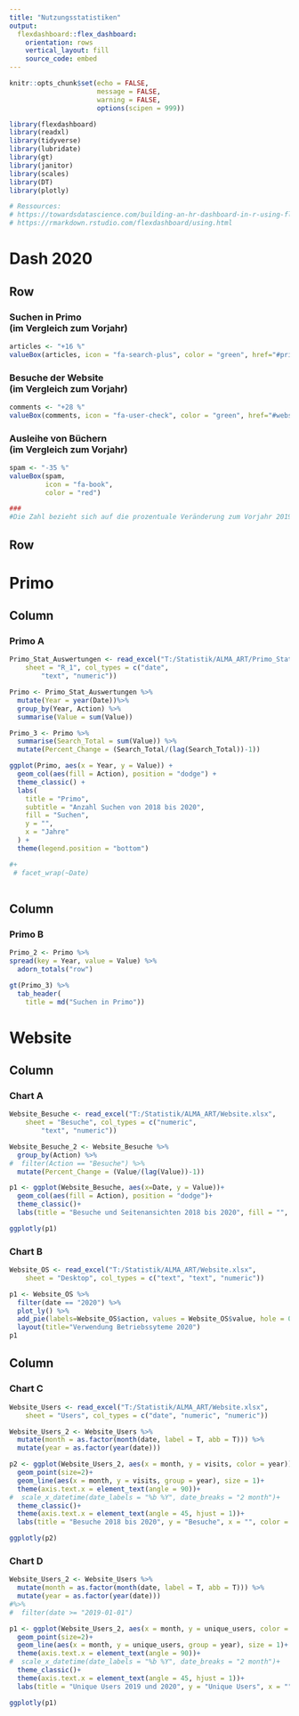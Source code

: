 ---
title: "Nutzungsstatistiken"
output: 
  flexdashboard::flex_dashboard:
    orientation: rows
    vertical_layout: fill
    source_code: embed
---


```{r setup, include=FALSE}
knitr::opts_chunk$set(echo = FALSE,
                      message = FALSE,
                      warning = FALSE,
                      options(scipen = 999))

library(flexdashboard)
library(readxl)
library(tidyverse)
library(lubridate)
library(gt)
library(janitor)
library(scales)
library(DT)
library(plotly)

# Ressources:
# https://towardsdatascience.com/building-an-hr-dashboard-in-r-using-flexdashboard-76d14ed3f32
# https://rmarkdown.rstudio.com/flexdashboard/using.html

```

Dash 2020 {data-icon="fa-globe"}
===================================== 

Row {data-width=150, data-height=200}
-----------------------------------------------------------------------

### Suchen in Primo </br>(im Vergleich zum Vorjahr)

```{r}
articles <- "+16 %"
valueBox(articles, icon = "fa-search-plus", color = "green", href="#primo")
```

### Besuche der Website </br>(im Vergleich zum Vorjahr)

```{r}
comments <- "+28 %"
valueBox(comments, icon = "fa-user-check", color = "green", href="#website")
```

### Ausleihe von Büchern </br>(im Vergleich zum Vorjahr)

```{r}
spam <- "-35 %"
valueBox(spam, 
         icon = "fa-book",
         color = "red")
```

```{r eval=FALSE}
### 
#Die Zahl bezieht sich auf die prozentuale Veränderung zum Vorjahr 2019.
```


Row 
-----------------------------------------------------------------------


Primo {data-orientation=columns}
===================================== 

Column {data-width=400, data-height=400}
-----------------------------------------------------------------------

### Primo A

```{r}
Primo_Stat_Auswertungen <- read_excel("T:/Statistik/ALMA_ART/Primo_Stat_Auswertungen.xlsx", 
    sheet = "R_1", col_types = c("date", 
        "text", "numeric"))
```

```{r}
Primo <- Primo_Stat_Auswertungen %>%
  mutate(Year = year(Date))%>%
  group_by(Year, Action) %>%
  summarise(Value = sum(Value))
```

```{r}
Primo_3 <- Primo %>%
  summarise(Search_Total = sum(Value)) %>%
  mutate(Percent_Change = (Search_Total/(lag(Search_Total))-1))
```


```{r}
ggplot(Primo, aes(x = Year, y = Value)) +
  geom_col(aes(fill = Action), position = "dodge") +
  theme_classic() +
  labs(
    title = "Primo",
    subtitle = "Anzahl Suchen von 2018 bis 2020",
    fill = "Suchen",
    y = "",
    x = "Jahre"
  ) +
  theme(legend.position = "bottom")

#+
 # facet_wrap(~Date)
  
```



Column {data-width=200, data-height=200}  
-----------------------------------------------------------------------

### Primo B


```{r}
Primo_2 <- Primo %>%
spread(key = Year, value = Value) %>%
  adorn_totals("row")
```


```{r}
gt(Primo_3) %>%
  tab_header(
    title = md("Suchen in Primo"))
```



Website {data-orientation=columns}
===================================== 

Column {data-width=400}
-----------------------------------------------------------------------

### Chart A

```{r}
Website_Besuche <- read_excel("T:/Statistik/ALMA_ART/Website.xlsx", 
    sheet = "Besuche", col_types = c("numeric", 
        "text", "numeric"))
```

```{r}
Website_Besuche_2 <- Website_Besuche %>%
  group_by(Action) %>%
#  filter(Action == "Besuche") %>%
  mutate(Percent_Change = (Value/(lag(Value))-1))
```


```{r}
p1 <- ggplot(Website_Besuche, aes(x=Date, y = Value))+
  geom_col(aes(fill = Action), position = "dodge")+
  theme_classic()+
  labs(title = "Besuche und Seitenansichten 2018 bis 2020", fill = "", y = "", x = "")

ggplotly(p1)
```

### Chart B

```{r}
Website_OS <- read_excel("T:/Statistik/ALMA_ART/Website.xlsx", 
    sheet = "Desktop", col_types = c("text", "text", "numeric"))
```


```{r}
p1 <- Website_OS %>%
  filter(date == "2020") %>%
  plot_ly() %>% 
  add_pie(labels=Website_OS$action, values = Website_OS$value, hole = 0.6) %>%
  layout(title="Verwendung Betriebssyteme 2020")
p1
```



Column {data-width=400}
-----------------------------------------------------------------------


### Chart C

```{r}
Website_Users <- read_excel("T:/Statistik/ALMA_ART/Website.xlsx", 
    sheet = "Users", col_types = c("date", "numeric", "numeric"))
```

```{r}
Website_Users_2 <- Website_Users %>%
  mutate(month = as.factor(month(date, label = T, abb = T))) %>%
  mutate(year = as.factor(year(date)))

p2 <- ggplot(Website_Users_2, aes(x = month, y = visits, color = year))+
  geom_point(size=2)+
  geom_line(aes(x = month, y = visits, group = year), size = 1)+
  theme(axis.text.x = element_text(angle = 90))+
#  scale_x_datetime(date_labels = "%b %Y", date_breaks = "2 month")+
  theme_classic()+
  theme(axis.text.x = element_text(angle = 45, hjust = 1))+
  labs(title = "Besuche 2018 bis 2020", y = "Besuche", x = "", color = "")

ggplotly(p2)
```

### Chart D




```{r}
Website_Users_2 <- Website_Users %>%
  mutate(month = as.factor(month(date, label = T, abb = T))) %>%
  mutate(year = as.factor(year(date))) 
#%>%
#  filter(date >= "2019-01-01")

p1 <- ggplot(Website_Users_2, aes(x = month, y = unique_users, color = year))+
  geom_point(size=2)+
  geom_line(aes(x = month, y = unique_users, group = year), size = 1)+
  theme(axis.text.x = element_text(angle = 90))+
#  scale_x_datetime(date_labels = "%b %Y", date_breaks = "2 month")+
  theme_classic()+
  theme(axis.text.x = element_text(angle = 45, hjust = 1))+
  labs(title = "Unique Users 2019 und 2020", y = "Unique Users", x = "", color = "")

ggplotly(p1)
```




